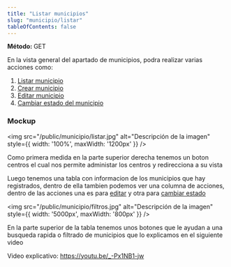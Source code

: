 ```yaml
---
title: "Listar municipios"
slug: "municipio/listar"
tableOfContents: false
---
```




<p>
  <strong>Método: </strong>
  <span class="sl-badge success small astro-avdet4wd">GET</span>
</p>

<Tabs>
  <TabItem label="Endpoint">
    <ApiEndpoint url={`/admin/municipios`}/>
  </TabItem>
</Tabs>



En la vista general del apartado de municipios, podra realizar varias acciones como:

<ol>
  <li>
    <a href="/municipio/listar">Listar municipio</a>
  </li>
  <li>
    <a href="/municipio/crear">Crear municipio</a>
  </li>
  <li>
    <a href="/municipio/editar">Editar municipio</a>
  </li>
  <li>
    <a href="/municipio/estado">Cambiar estado del municipio</a>
  </li>
</ol>


<h3>Mockup</h3>

<img src="/public/municipio/listar.jpg" alt="Descripción de la imagen" style={{ width: '100%', maxWidth: '1200px' }} />

Como primera medida en la parte superior derecha tenemos un boton centros el cual nos permite administar los centros y redirecciona a su vista 

Luego tenemos una tabla con informacion de los municipios que hay registrados, dentro de ella tambien podemos ver una columna
de acciones, dentro de las acciones una es para <a href="/municipio/editar">editar</a> y otra para <a href="/municipio/estado">cambiar estado</a> 


<img src="/public/municipio/filtros.jpg" alt="Descripción de la imagen" style={{ width: '5000px', maxWidth: '800px' }} />

En la parte superior de la tabla tenemos unos botones que le ayudan a una busqueda rapida o filtrado de municipios que lo explicamos en el siguiente video

Video explicativo: https://youtu.be/_-Px1NB1-jw
